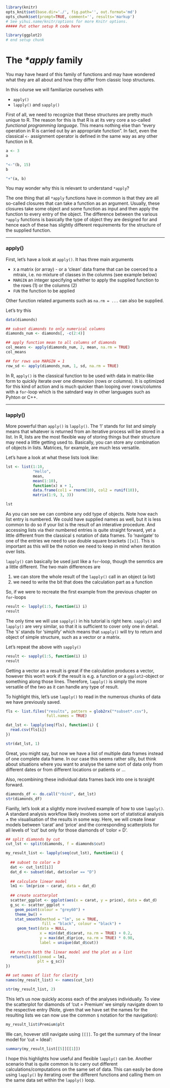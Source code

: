 ```r
library(knitr)
opts_knit$set(base.dir='./', fig.path='', out.format='md')
opts_chunk$set(prompt=TRUE, comment='', results='markup')
# See yihui.name/knitr/options for more Knitr options.
##### Put other setup R code here

library(ggplot2)
# end setup chunk
```
# The *\*apply* family

You may have heard of this family of functions and may have wondered what they are all about and how they differ from classic loop structures. 

In this cóurse we will familiarize ourselves with 

* `apply()`
* `lapply()` and `sapply()`

First of all, we need to recognize that these structures are pretty much unique to R. The reason for this is that R is at its very core a so-called _functional programming language_. This means nothing else than "every operation in R is carried out by an appropriate function". In fact, even the classical `<-` assignment operator is defined in the same way as any other function in R.

```r
a <- 3
a

"<-"(b, 15)
b

"+"(a, b)
```

You may wonder why this is relevant to understand `*apply`? 

The one thing that all `*apply` functions have in common is that they are all so-called closures that can take a function as an argument. Usually, these closures take some object and some function as input and then apply the function to every entry of the object. The difference between the various `*apply` functions is basically the type of object they are designed for and hence each of these has slightly different requirements for the structure of the supplied function.

-------

### apply()

First, let's have a look at `apply()`. It has three main arguments

* `X` a matrix (or array) - or a 'clean' data frame that can be coerced to a mtraix, i.e. no mixture of classes in the columns (see example below)
* `MARGIN` an integer specifying whether to apply the supplied function to the rows (1) or the columns (2)
* `FUN` the function to be applied

Other function related arguments such as `na.rm = ...` can also be supplied.

Let's try this

```r
data(diamonds)

## subset diamonds to only numerical columns
diamonds_num <- diamonds[, -c(2:4)]

## apply function mean to all columns of diamonds
col_means <- apply(diamonds_num, 2, mean, na.rm = TRUE)
col_means

## for rows use MARGIN = 1
row_sd <- apply(diamonds_num, 1, sd, na.rm = TRUE)
```

In R, `apply()` is the classical function to be used with data in matrix-like form to quickly iterate over one dimension (rows or columns). It is optimized for this kind of action and is much quicker than looping over rows/columns with a `for`-loop which is the satndard way in other languages such as Pyhton or C++.

-------

### lapply()

More powerful than `apply()` is `lapply()`. The 'l' stands for list and simply means that whatever is returned from an iterative process will be stored in a list. In R, lists are the most flexible way of storing things but their structure may need a little getting used to. Basically, you can store any combination of objects in lists. Matrices, for example, are much less versatile.

Let's have a look at what these lists look like:

```r
lst <- list(1:10, 
            "Hello", 
            mean,
            mean(1:10),
            function(x) x + 1, 
            data.frame(col1 = rnorm(10), col2 = runif(10)),
            matrix(1:9, 3, 3))

lst
```

As you can see we can combine any odd type of objects. Note how each list entry is numbered. We could have supplied names as well, but it is less common to do so if your list is the result of an interative procedure. And accessing lists via their numbered entries is quite straight forward, yet a little different from the classical `$` notation of data frames. To 'navigate' to one of the entries we need to use double square brackets `[[x]]`. This is important as this will be the notion we need to keep in mind when iteration over lists.

`lapply()` can basically be used just like a `for`-loop, though the semntics are a little different. The two main differences are 

1. we can store the whole result of the `lapply()` call in an object (a list)
2. we need to write the bit that does the calculation part as a function 

So, if we were to recreate the first example from the previous chapter on `for`-loops

```r
result <- lapply(1:5, function(i) i)
result
```

The only time we will use `sapply()` in his tutorial is right here. `sapply()` and `lapply()` are very similar, so that it is sufficient to cover only one in detail. The 's' stands for 'simplify' which means that `sapply()` will try to return and object of simple structure, such as a vector or a matrix. 

Let's repeat the above with `sapply()`

```r
result <- sapply(1:5, function(i) i)
result
```

Getting a vector as a result is great if the calculation produces a vector, however this won't work if the result is e.g. a function or a `ggplot2`-object or something along those lines. Therefore, `lapply()` is simply the more versatile of the two as it can handle any type of result. 

To highlight this, let's use `lapply()` to read in the numerous chunks of data we have previously saved.

```r
fls <- list.files("results", pattern = glob2rx("*subset*.csv"),
                  full.names = TRUE)

dat_lst <- lapply(seq(fls), function(i) {
  read.csv(fls[i])
})

str(dat_lst, 1)
```

Great, you might say, but now we have a list of multiple data frames instead of one complete data frame. In our case this seems rather silly, but think about situations where you want to analyse the same sort of data only from different dates or from different locations or patients or ...

Also, recombining these individual data frames back into one is tsraight forward. 

```r
diamonds_df <- do.call("rbind", dat_lst)
str(diamonds_df)
```

Fianlly, let's look at a slightly more involved example of how to use `lapply()`. A standard analysis workflow likely involves some sort of statistical analysis + the visualisation of the results in some way. Here, we will create linear models between 'carat' and 'price' and the corresponding scatterplots for all levels of 'cut' but only for those diamonds of 'color = D'.

```r
## split diamonds by cut
cut_lst <- split(diamonds, f = diamonds$cut)

my_result_list <- lapply(seq(cut_lst), function(i) {
  
  ## subset to color = D
  dat <- cut_lst[[i]]
  dat_d <- subset(dat, dat$color == "D")
  
  ## calculate linear model
  lm1 <- lm(price ~ carat, data = dat_d)
  
  ## create scatterplot
  scatter_ggplot <- ggplot(aes(x = carat, y = price), data = dat_d)
  g_sc <- scatter_ggplot + 
    geom_point(colour = "grey60") +
    theme_bw() +
    stat_smooth(method = "lm", se = TRUE, 
                fill = "black", colour = "black") +
     geom_text(data = NULL, 
               x = min(dat_d$carat, na.rm = TRUE) + 0.2,  
               y = max(dat_d$price, na.rm = TRUE) * 0.98, 
               label = unique(dat_d$cut))
  
  ## return both the linear model and the plot as a list
  return(list(linmod = lm1,
              plt = g_sc))
})

## set names of list for clarity
names(my_result_list) <- names(cut_lst)

str(my_result_list, 2)
```

This let's us now quickly access each of the analyses individually. To view the scatterplot for diamonds of 'cut = Premium' we simply navigate down to the respective entry (Note, given that we have set the names for the resulting lists we can now use the common `$` notation for the navigation):

```r
my_result_list$Premium$plt
```

We can, hovever still navigate using `[[]]`. To get the summary of the linear model for 'cut = Ideal':

```r
summary(my_result_list[[5]][[1]])
```

I hope this highlights how useful and flexible `lapply()` can be. Another scenario that is quite common is to carry out different calculations/computations on the same set of data. This can easily be done using `lapply()` by iterating over the different functions and calling them on the same data set within the `lapply()` loop.